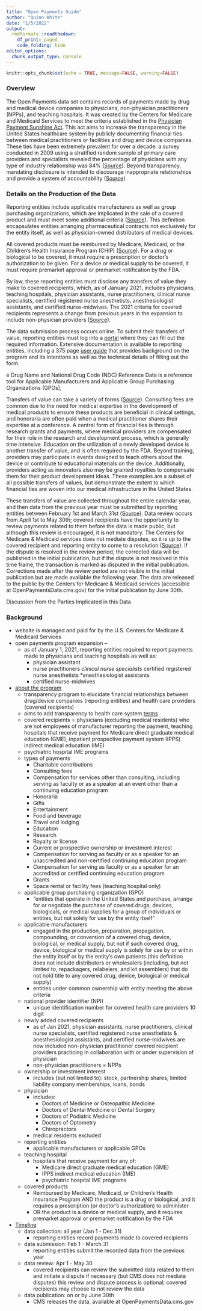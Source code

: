 ```yaml
---
title: "Open Payments Guide"
author: "Quinn White"
date: "1/5/2022"
output: 
  rmdformats::readthedown:
    df_print: paged
    code_folding: hide
editor_options: 
  chunk_output_type: console
---
```


```r
knitr::opts_chunk$set(echo = TRUE, message=FALSE, warning=FALSE)
```

### Overview

The Open Payments data set contains records of payments made by drug and medical device companies to physicians, non-physician practitioners (NPPs), and teaching hospitals. It was created by the Centers for Medicare and Medicaid Services to meet the criteria established in the [Physician Payment Sunshine Act](https://www.advamed.org/legal/physician-payments-sunshine-act/). This act aims to increase the transparency in the United States healthcare system by publicly documenting financial ties between medical practitioners or facilities and drug and device companies. These ties have been extremely prevalent for over a decade: a survey conducted in 2009 using a stratified random sample of primary care providers and specialists revealed the percentage of physicians with any type of industry relationship was 84% ([Source](https://jamanetwork.com/journals/jamainternalmedicine/fullarticle/226207)). Beyond transparency, mandating disclosure is intended to discourage inappropriate relationships and provide a system of accountability ([Source](https://www.cms.gov/files/document/open-payments-user-guide-reporting-entities.pdf)).

### Details on the Production of the Data

Reporting entities include applicable manufacturers as well as group purchasing organizations, which are implicated in the sale of a covered product and must meet some additional criteria ([Source](https://www.cms.gov/OpenPayments/Program-Participants/Reporting-Entities)). This definition encapsulates entities arranging pharmaceutical contracts not exclusively for the entity itself, as well as physician-owned distributors of medical devices. 

All covered products must be reimbursed by Medicare, Medicaid, or the Children’s Health Insurance Program (CHIP) ([Source](https://www.cms.gov/OpenPayments/Program-Participants/Reporting-Entities)). For a  drug or biological to be covered, it must require a prescription or doctor’s authorization to be given. For a device or medical supply to be covered, it must require premarket approval or premarket notification by the FDA.

 By law, these reporting entities must disclose any transfers of value they make to covered recipients, which, as of January 2021, includes physicians, teaching hospitals, physician assistants, nurse practitioners, clinical nurse specialists, certified registered nurse anesthetists, anesthesiologist assistants, and certified nurse-midwives. The 2021 criteria for covered recipients represents a change from previous years in the expansion to include non-physician providers ([Source](https://openpaymentsdata.cms.gov/about/glossary)). 

The data submission process occurs online. To submit their transfers of value, reporting entities must log into a [portal](https://portal.cms.gov/portal/) where they can fill out the required information. Extensive documentation is available to reporting entities, including a 375 page [user guide](https://www.cms.gov/files/document/open-payments-user-guide-reporting-entities.pdf) that provides background on the program and its intentions as well as the technical details of filling out the form. 

e Drug Name and National Drug Code (NDC) Reference Data is a reference tool for Applicable Manufacturers and Applicable Group Purchasing Organizations (GPOs),

Transfers of value can take a variety of forms ([Source](https://www.advamed.org/legal/physician-payments-sunshine-act/)). Consulting fees are common due to the need for medical expertise in the development of medical products to ensure these products are beneficial in clinical settings, and honoraria are often paid when a medical practitioner shares their expertise at a conference. A central form of financial ties is through research grants and payments, where medical providers are compensated for their role in the research and development process, which is generally time intensive. Education on the utilization of a newly developed device is another transfer of value, and is often required by the FDA. Beyond training, providers may participate in events designed to teach others about the device or contribute to educational materials on the device. Additionally, providers acting as innovators also may be granted royalties to compensate them for their product development ideas. These examples are a subset of all possible transfers of values, but demonstrate the extent to which financial ties are woven into our medical infrastructure in the United States.
 
These transfers of value are collected throughout the entire calendar year, and then data from the previous year must be submitted by reporting entities between February 1st and March 31st ([Source](https://www.cms.gov/openpayments)). Data review occurs from April 1st to May 30th; covered recipients have the opportunity to review payments related to them before the data is made public, but although this review is encouraged, it is not mandatory. The Centers for Medicare & Medicaid services does not mediate disputes, so it is up to the covered recipient and reporting entity to come to a resolution ([Source](https://www.cms.gov/files/document/physician-and-teaching-hospital-review-and-dispute-tutorial.pdf)). If the dispute is resolved in the review period, the corrected data will be published in the initial publication, but if the dispute is not resolved in this time frame, the transaction is marked as disputed in the initial publication. Corrections made after the review period are not visible in the initial publication but are made available the following year. The data are released to the public by the Centers for Medicare & Medicaid services (accessible at OpenPaymentsData.cms.gov) for the initial publication by June 30th.




Discussion from the Parties Implicated in this Data


### Background 

*  website is managed and paid for by the U.S. Centers for Medicare & Medicaid Services  
*  open payments program expansion --
    * as of January 1, 2021, reporting entities required to report payments made to physicians and teaching hospitals as well as:
        * physician assistant
        * nurse practitioners
        *clinical nurse specialists
        *certified registered nurse anesthetists
        *anesthesiologist assistants
        * certified nurse-midwives
* [about the program](https://openpaymentsdata.cms.gov/about)
    * transparency program to elucidate financial relationships between drug/device companies (reporting entities) and health care providers (covered recipients)
    * aims to add transparency to health care system 
[terms](https://www.ecfr.gov/current/title-42/chapter-IV/subchapter-A/part-403/subpart-I) 
    * covered recipients = physicians (excluding medical residents) who are not employees of manufacturer reporting the payment, teaching hospitals that receive payment for Medicare direct graduate medical education (GME), inpatient prospective payment system (IPPS) indirect medical education (IME)
    * psychiatric hospital IME programs 
    * types of payments
         * Charitable contributions
         * Consulting fees
         * Compensation for services other than consulting, including serving as faculty or as a speaker at an event other than a continuing education program
         * Honoraria
         * Gifts
         * Entertainment
         * Food and beverage
         * Travel and lodging
         * Education
         * Research
         * Royalty or license
         * Current or prospective ownership or investment interest
         * Compensation for serving as faculty or as a speaker for an          unaccredited and non-certified continuing education program
         * Compensation for serving as faculty or as a speaker for an accredited or certified continuing education program
         * Grants
         * Space rental or facility fees (teaching hospital only)
    * applicable group purchasing organization (GPO)   
        * “entities that operate in the United States and purchase, arrange for or negotiate the purchase of covered drugs, devices, biologicals, or medical supplies for a group of individuals or entities, but not solely for use by the entity itself”
    * applicable manufacturers
        * engaged in the production, preparation, propagation, compounding, or conversion of a covered drug, device, biological, or medical supply, but not if such covered drug, device, biological or medical supply is solely for use by or within the entity itself or by the entity's own patients (this definition does not include distributors or wholesalers (including, but not limited to, repackagers, relabelers, and kit assemblers) that do not hold title to any covered drug, device, biological or medical supply)
        * entities under common ownership with entity meeting the above criteria
    * national provider identifier (NPI)
        * unique identification number for covered health care providers 
10 digit 
    * newly added covered recipients
        * as of Jan 2021,  physician assistants, nurse practitioners, clinical nurse specialists, certified registered nurse anesthetists & anesthesiologist assistants, and certified nurse-midwives are now included 
non-physician practitioner covered recipient
providers practicing in collaboration with or under supervision of physician
        * non-physician practitioners = NPPs
    * ownership or investment interest
        * includes (but not limited to): stock, partnership shares, limited liability company memberships, loans, bonds
    * physician
         * includes:
            * Doctors of Medicine or Osteopathic Medicine
            * Doctors of Dental Medicine or Dental Surgery
            * Doctors of Podiatric Medicine
            * Doctors of Optometry
            * Chiropractors
        * medical residents excluded 
    * reporting entities
        * applicable manufacturers or applicable GPOs 
    * teaching hospital 
        * hospitals that receive payment for any of:
            * Medicare direct graduate medical education (GME)
            *  IPPS indirect medical education (IME)
            *  psychiatric hospital IME programs
    * covered products
        * Reimbursed by Medicare, Medicaid, or Children’s Health
Insurance Program AND the product is a drug or biological, and it requires a prescription (or doctor’s authorization) to administer 
        * OR the product is a device or medical supply, and it requires premarket approval or premarket notification by the FDA
* [Timeline](https://www.cms.gov/openpayments)
    * data collection: all year (Jan 1 - Dec 31)
        * reporting entities record payments made to covered recipients
    * data submission: Feb 1 - March 31
        * reporting entities submit the recorded data from the previous year 
    * data review: Apr 1 - May 30
        * covered recipients can review the submitted data related to them and initiate a dispute if necessary (but CMS does not mediate disputes)
this review and dispute process is optional; covered recipients may choose to not review the data 
    * data publication: on or by June 30th
        * CMS releases the data, available at OpenPaymentsData.cms.gov


